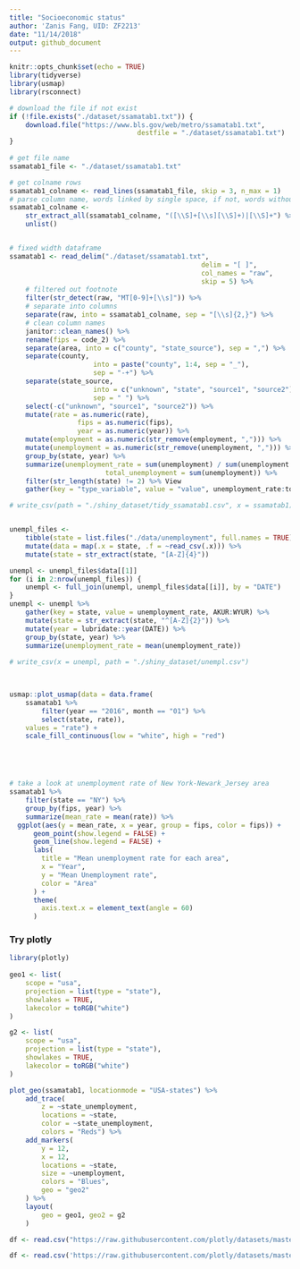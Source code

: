 ```yaml
---
title: "Socioeconomic status"
author: 'Zanis Fang, UID: ZF2213'
date: "11/14/2018"
output: github_document
---
```


```r
knitr::opts_chunk$set(echo = TRUE)
library(tidyverse)
library(usmap)
library(rsconnect)

```


```r
# download the file if not exist
if (!file.exists("./dataset/ssamatab1.txt")) {
	download.file("https://www.bls.gov/web/metro/ssamatab1.txt",
								destfile = "./dataset/ssamatab1.txt")
}
	
# get file name
ssamatab1_file <- "./dataset/ssamatab1.txt"

# get colname rows
ssamatab1_colname <- read_lines(ssamatab1_file, skip = 3, n_max = 1)
# parse column name, words linked by single space, if not, words without space
ssamatab1_colname <-
	str_extract_all(ssamatab1_colname, "([\\S]+[\\s][\\S]+)|[\\S]+") %>%
	unlist()


# fixed width dataframe
ssamatab1 <- read_delim("./dataset/ssamatab1.txt",
												delim = "[ ]",
												col_names = "raw",
												skip = 5) %>%
	# filtered out footnote
	filter(str_detect(raw, "MT[0-9]+[\\s]")) %>%
	# separate into columns
	separate(raw, into = ssamatab1_colname, sep = "[\\s]{2,}") %>% 
	# clean column names
	janitor::clean_names() %>%
	rename(fips = code_2) %>% 
	separate(area, into = c("county", "state_source"), sep = ",") %>%
	separate(county,
					 into = paste("county", 1:4, sep = "_"),
					 sep = "-+") %>%
	separate(state_source,
					 into = c("unknown", "state", "source1", "source2"),
					 sep = " ") %>% 
	select(-c("unknown", "source1", "source2")) %>% 
	mutate(rate = as.numeric(rate),
				 fips = as.numeric(fips),
				 year = as.numeric(year)) %>% 
	mutate(employment = as.numeric(str_remove(employment, ","))) %>% 
	mutate(unemployment = as.numeric(str_remove(unemployment, ","))) %>%
	group_by(state, year) %>%
	summarize(unemployment_rate = sum(unemployment) / sum(unemployment * 100 / rate),
						total_unemployment = sum(unemployment)) %>%
	filter(str_length(state) != 2) %>% View
	gather(key = "type_variable", value = "value", unemployment_rate:total_unemployment)

# write_csv(path = "./shiny_dataset/tidy_ssamatab1.csv", x = ssamatab1)


unempl_files <-
	tibble(state = list.files("./data/unemployment", full.names = TRUE)) %>%
	mutate(data = map(.x = state, .f = ~read_csv(.x))) %>%
	mutate(state = str_extract(state, "[A-Z]{4}"))

unempl <- unempl_files$data[[1]]
for (i in 2:nrow(unempl_files)) {
	unempl <- full_join(unempl, unempl_files$data[[i]], by = "DATE")
}
unempl <- unempl %>% 
	gather(key = state, value = unemployment_rate, AKUR:WYUR) %>% 
	mutate(state = str_extract(state, "^[A-Z]{2}")) %>%
	mutate(year = lubridate::year(DATE)) %>% 
	group_by(state, year) %>% 
	summarize(unemployment_rate = mean(unemployment_rate))
	
# write_csv(x = unempl, path = "./shiny_dataset/unempl.csv")


	
usmap::plot_usmap(data = data.frame(
	ssamatab1 %>%
		filter(year == "2016", month == "01") %>% 
		select(state, rate)),
	values = "rate") +
	scale_fill_continuous(low = "white", high = "red")





# take a look at unemployment rate of New York-Newark_Jersey area
ssamatab1 %>%
	filter(state == "NY") %>%
	group_by(fips, year) %>%
	summarize(mean_rate = mean(rate)) %>%
  ggplot(aes(y = mean_rate, x = year, group = fips, color = fips)) +
	  geom_point(show.legend = FALSE) +
	  geom_line(show.legend = FALSE) +
	  labs(
	    title = "Mean unemployment rate for each area",
	    x = "Year",
	    y = "Mean Unemployment rate",
	    color = "Area"
	  ) +
	  theme(
	  	axis.text.x = element_text(angle = 60)
	  )

```




### Try plotly

```r
library(plotly)
	
geo1 <- list(
	scope = "usa",
	projection = list(type = "state"),
	showlakes = TRUE,
	lakecolor = toRGB("white")
)

g2 <- list(
	scope = "usa",
	projection = list(type = "state"),
	showlakes = TRUE,
	lakecolor = toRGB("white")
)

plot_geo(ssamatab1, locationmode = "USA-states") %>% 
	add_trace(
		z = ~state_unemployment,
		locations = ~state,
		color = ~state_unemployment,
		colors = "Reds") %>%
	add_markers(
		y = 12,
		x = 12,
		locations = ~state,
		size = ~unemployment,
		colors = "Blues",
		geo = "geo2"
	) %>%
	layout(
		geo = geo1, geo2 = g2
	)

df <- read.csv("https://raw.githubusercontent.com/plotly/datasets/master/2011_us_ag_exports.csv")

df <- read.csv('https://raw.githubusercontent.com/plotly/datasets/master/2014_ebola.csv')

```


